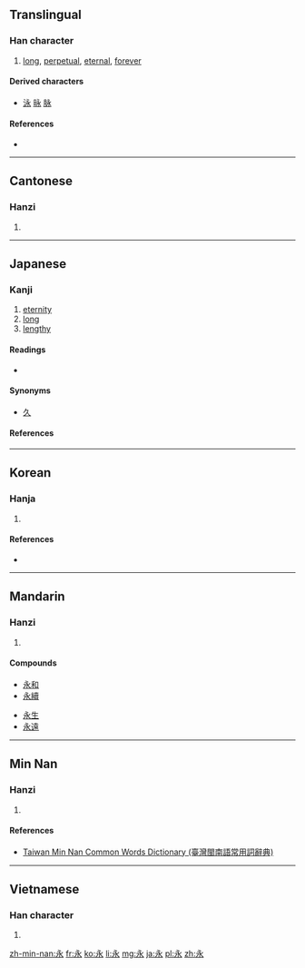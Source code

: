 {{also|氷}}
==Translingual==
{{stroke order|type=animate}}

===Han character===
{{Han char|rn=85|rad=水|as=01|sn=5|four=3023<sub>2</sub>|canj=戈弓水 (INE)}}

# [[long]], [[perpetual]], [[eternal]], [[forever]]

====Derived characters====
* [[泳]] [[昹]] [[脉]]

====References====
* {{Han ref|kx=0603.040|dkj=17088|dj=0996.040|hdz=31546.030|uh=6C38|ud=27704|bh=A5C3|bd=42435}}

----

==Cantonese==

===Hanzi===
{{yue-hanzi|jyut=wing5|y=wing5}}

# {{defn|lang=yue|sort=水01}}

----

==Japanese==

===Kanji===
{{ja-kanji|grade=5|rs=水01}}

# [[eternity]]
# [[long]]
# [[lengthy]]

====Readings====
* {{ja-readings|goon=[[よう]] (yō), from [[ゐゃう]]|kanon=[[えい]] (ei), from [[ゑい]]|kun=[[ながい]] (nagai), [[とこしえに]] (tokoshieni)|nanori=[[え]] (e), [[と]] (to) [[のり]] (nori) [[ひさ]] (hisa) [[ひさし]] (hisashi), [[のえ]] (noe)}}

====Synonyms====
* [[久]]

====References====
{{ja-kref
|ku= 1742
|shift= 8969
|jis= 314A
|euc= B1CA
|skip= 2-1-4
|freq= 846
|nelson= 130
|newnelson= 3031
|halpern= 1937
|kld= 1230
|heisig= 132
|tuttle= 3a1.1
}}

----

==Korean==

===Hanja===
{{ko-hanja|hangeul=영|eumhun=|rv=yeong|mr=yŏng|y=yeng}}

# {{defn|lang=ko|sort=水01}}

====References====
* {{Hanja ref|nav=10626}}

----

==Mandarin==

===Hanzi===
{{cmn-hanzi|pin=[[yǒng]] ([[yong3]])|wg=yung<sup>3</sup>}}

# {{defn|lang=cmn|sort=水01}}

====Compounds====
{{top2}}
* [[永和]]
* [[永續]]
{{mid2}}
* [[永生]]
* [[永遠]]
{{bottom}}

----

==Min Nan==

===Hanzi===
{{nan-hanzi|tlpa=íng (ing<sup>2</sup>)}}

# {{defn|lang=nan|sort=水01}}

====References====
*[http://twblg.dict.edu.tw/holodict_new/index.html Taiwan Min Nan Common Words Dictionary (臺灣閩南語常用詞辭典)]

----

==Vietnamese==

===Han character===
{{vi-hantu|[[vĩnh]], [[vắng]], [[vánh]], [[vẳng]], [[vểnh]], [[viếng]], [[vảnh]], [[vênh]]|rs=水01}}

# {{defn|lang=vi|sort=水01}}

[[zh-min-nan:永]]
[[fr:永]]
[[ko:永]]
[[li:永]]
[[mg:永]]
[[ja:永]]
[[pl:永]]
[[zh:永]]